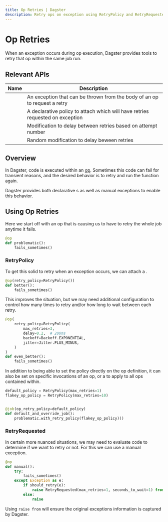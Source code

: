 ```yaml
---
title: Op Retries | Dagster
description: Retry ops on exception using RetryPolicy and RetryRequested
---
```


# Op Retries

When an exception occurs during op execution, Dagster provides tools to retry that op within the same job run.

## Relevant APIs

| Name                                                  | Description                                                                   |
| ----------------------------------------------------- | ----------------------------------------------------------------------------- |
| <PyObject module="dagster" object="RetryRequested" /> | An exception that can be thrown from the body of an op to request a retry     |
| <PyObject module="dagster" object="RetryPolicy"  />   | A declarative policy to attach which will have retries requested on exception |
| <PyObject module="dagster" object="Backoff"  />       | Modification to delay between retries based on attempt number                 |
| <PyObject module="dagster" object="Jitter"  />        | Random modification to delay beween retries                                   |

## Overview

In Dagster, code is executed within an [op](/concepts/ops-jobs-graphs/ops). Sometimes this code can fail for transient reasons, and the desired behavior is to retry and run the function again.

Dagster provides both declarative <PyObject module="dagster" object="RetryPolicy"  />s as well as manual <PyObject module="dagster" object="RetryRequested" /> exceptions to enable this behavior.

## Using Op Retries

Here we start off with an op that is causing us to have to retry the whole job anytime it fails.

```python file=/concepts/ops_jobs_graphs/retries.py startafter=problem_start endbefore=problem_end
@op
def problematic():
    fails_sometimes()
```

### RetryPolicy

To get this solid to retry when an exception occurs, we can attach a <PyObject module="dagster" object="RetryRequested" />.

```python file=/concepts/ops_jobs_graphs/retries.py startafter=policy_start endbefore=policy_end
@op(retry_policy=RetryPolicy())
def better():
    fails_sometimes()
```

This improves the situation, but we may need additional configuration to control how many times to retry and/or how long to wait between each retry.

```python file=/concepts/ops_jobs_graphs/retries.py startafter=policy2_start endbefore=policy2_end
@op(
    retry_policy=RetryPolicy(
        max_retries=3,
        delay=0.2,  # 200ms
        backoff=Backoff.EXPONENTIAL,
        jitter=Jitter.PLUS_MINUS,
    )
)
def even_better():
    fails_sometimes()
```

In addition to being able to set the policy directly on the op definition, it can also be set on specific invocations of an op, or a <PyObject module="dagster" object="job" decorator /> to apply to all ops contained within.

```python file=/concepts/ops_jobs_graphs/retries.py startafter=policy3_start endbefore=policy3_end
default_policy = RetryPolicy(max_retries=1)
flakey_op_policy = RetryPolicy(max_retries=10)


@job(op_retry_policy=default_policy)
def default_and_override_job():
    problematic.with_retry_policy(flakey_op_policy)()
```

### RetryRequested

In certain more nuanced situations, we may need to evaluate code to determine if we want to retry or not. For this we can use a manual <PyObject module="dagster" object="RetryRequested" /> exception.

```python file=/concepts/ops_jobs_graphs/retries.py startafter=manual_start endbefore=manual_end
@op
def manual():
    try:
        fails_sometimes()
    except Exception as e:
        if should_retry(e):
            raise RetryRequested(max_retries=1, seconds_to_wait=1) from e
        else:
            raise
```

Using `raise from` will ensure the original exceptions information is captured by Dagster.
